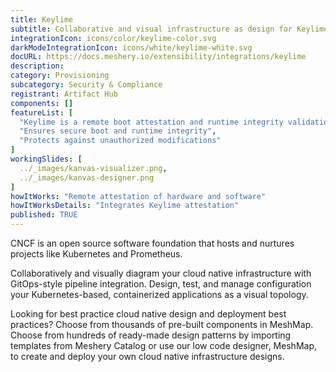 ```yaml
---
title: Keylime
subtitle: Collaborative and visual infrastructure as design for Keylime
integrationIcon: icons/color/keylime-color.svg
darkModeIntegrationIcon: icons/white/keylime-white.svg
docURL: https://docs.meshery.io/extensibility/integrations/keylime
description: 
category: Provisioning
subcategory: Security & Compliance
registrant: Artifact Hub
components: []
featureList: [
  "Keylime is a remote boot attestation and runtime integrity validation framework for edge computing devices.",
  "Ensures secure boot and runtime integrity",
  "Protects against unauthorized modifications"
]
workingSlides: [
  ../_images/kanvas-visualizer.png,
  ../_images/kanvas-designer.png
]
howItWorks: "Remote attestation of hardware and software"
howItWorksDetails: "Integrates Keylime attestation"
published: TRUE
---
```

<p>
CNCF is an open source software foundation that hosts and nurtures projects like Kubernetes and Prometheus.
</p>
<p>
    Collaboratively and visually diagram your cloud native infrastructure with GitOps-style pipeline integration. Design, test, and manage configuration your Kubernetes-based, containerized applications as a visual topology.
</p>
<p>
    Looking for best practice cloud native design and deployment best practices? Choose from thousands of pre-built components in MeshMap. Choose from hundreds of ready-made design patterns by importing templates from Meshery Catalog or use our low code designer, MeshMap, to create and deploy your own cloud native infrastructure designs.
</p>
